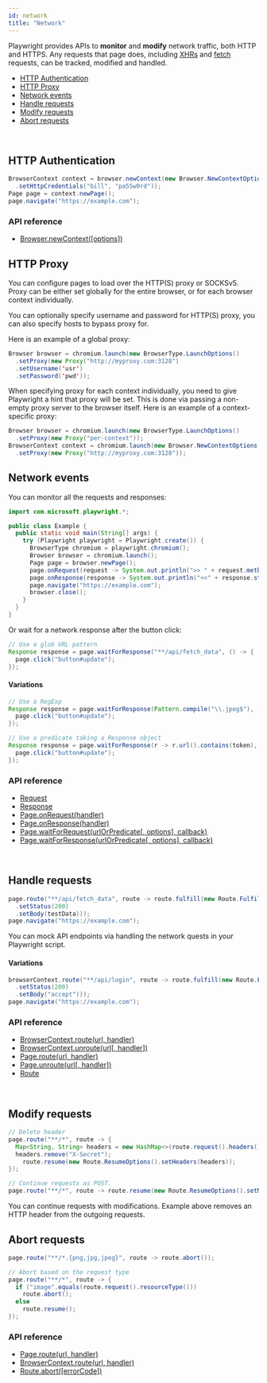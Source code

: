 ```yaml
---
id: network
title: "Network"
---
```


Playwright provides APIs to **monitor** and **modify** network traffic, both HTTP and HTTPS. Any requests that page does, including [XHRs](https://developer.mozilla.org/en-US/docs/Web/API/XMLHttpRequest) and [fetch](https://developer.mozilla.org/en-US/docs/Web/API/Fetch_API) requests, can be tracked, modified and handled.

- [HTTP Authentication](#http-authentication)
- [HTTP Proxy](#http-proxy)
- [Network events](#network-events)
- [Handle requests](#handle-requests)
- [Modify requests](#modify-requests)
- [Abort requests](#abort-requests)

<br/>

## HTTP Authentication

```java
BrowserContext context = browser.newContext(new Browser.NewContextOptions()
  .setHttpCredentials("bill", "pa55w0rd"));
Page page = context.newPage();
page.navigate("https://example.com");
```

### API reference
- [Browser.newContext([options])](./api/class-browser.mdx#browsernewcontextoptions)

## HTTP Proxy

You can configure pages to load over the HTTP(S) proxy or SOCKSv5. Proxy can be either set globally for the entire browser, or for each browser context individually.

You can optionally specify username and password for HTTP(S) proxy, you can also specify hosts to bypass proxy for.

Here is an example of a global proxy:

```java
Browser browser = chromium.launch(new BrowserType.LaunchOptions()
  .setProxy(new Proxy("http://myproxy.com:3128")
  .setUsername('usr')
  .setPassword('pwd'));
```

When specifying proxy for each context individually, you need to give Playwright a hint that proxy will be set. This is done via passing a non-empty proxy server to the browser itself. Here is an example of a context-specific proxy:

```java
Browser browser = chromium.launch(new BrowserType.LaunchOptions()
  .setProxy(new Proxy("per-context"));
BrowserContext context = chromium.launch(new Browser.NewContextOptions()
  .setProxy(new Proxy("http://myproxy.com:3128"));
```

## Network events

You can monitor all the requests and responses:

```java
import com.microsoft.playwright.*;

public class Example {
  public static void main(String[] args) {
    try (Playwright playwright = Playwright.create()) {
      BrowserType chromium = playwright.chromium();
      Browser browser = chromium.launch();
      Page page = browser.newPage();
      page.onRequest(request -> System.out.println(">> " + request.method() + " " + request.url()));
      page.onResponse(response -> System.out.println("<<" + response.status() + " " + response.url()));
      page.navigate("https://example.com");
      browser.close();
    }
  }
}
```

Or wait for a network response after the button click:

```java
// Use a glob URL pattern
Response response = page.waitForResponse("**/api/fetch_data", () -> {
  page.click("button#update");
});
```

#### Variations

```java
// Use a RegExp
Response response = page.waitForResponse(Pattern.compile("\\.jpeg$"), () -> {
  page.click("button#update");
});

// Use a predicate taking a Response object
Response response = page.waitForResponse(r -> r.url().contains(token), () -> {
  page.click("button#update");
});
```

### API reference
- [Request]
- [Response]
- [Page.onRequest(handler)](./api/class-page.mdx#pageonrequesthandler)
- [Page.onResponse(handler)](./api/class-page.mdx#pageonresponsehandler)
- [Page.waitForRequest(urlOrPredicate[, options], callback)](./api/class-page.mdx#pagewaitforrequesturlorpredicate-options-callback)
- [Page.waitForResponse(urlOrPredicate[, options], callback)](./api/class-page.mdx#pagewaitforresponseurlorpredicate-options-callback)

<br/>

## Handle requests

```java
page.route("**/api/fetch_data", route -> route.fulfill(new Route.FulfillOptions()
  .setStatus(200)
  .setBody(testData)));
page.navigate("https://example.com");
```

You can mock API endpoints via handling the network quests in your Playwright script.

#### Variations

```java
browserContext.route("**/api/login", route -> route.fulfill(new Route.FulfillOptions()
  .setStatus(200)
  .setBody("accept")));
page.navigate("https://example.com");
```

### API reference
- [BrowserContext.route(url, handler)](./api/class-browsercontext.mdx#browsercontextrouteurl-handler)
- [BrowserContext.unroute(url[, handler])](./api/class-browsercontext.mdx#browsercontextunrouteurl-handler)
- [Page.route(url, handler)](./api/class-page.mdx#pagerouteurl-handler)
- [Page.unroute(url[, handler])](./api/class-page.mdx#pageunrouteurl-handler)
- [Route]

<br/>

## Modify requests

```java
// Delete header
page.route("**/*", route -> {
  Map<String, String> headers = new HashMap<>(route.request().headers());
  headers.remove("X-Secret");
    route.resume(new Route.ResumeOptions().setHeaders(headers));
});

// Continue requests as POST.
page.route("**/*", route -> route.resume(new Route.ResumeOptions().setMethod("POST")));
```

You can continue requests with modifications. Example above removes an HTTP header from the outgoing requests.

## Abort requests

```java
page.route("**/*.{png,jpg,jpeg}", route -> route.abort());

// Abort based on the request type
page.route("**/*", route -> {
  if ("image".equals(route.request().resourceType()))
    route.abort();
  else
    route.resume();
});
```

### API reference
- [Page.route(url, handler)](./api/class-page.mdx#pagerouteurl-handler)
- [BrowserContext.route(url, handler)](./api/class-browsercontext.mdx#browsercontextrouteurl-handler)
- [Route.abort([errorCode])](./api/class-route.mdx#routeaborterrorcode)

<br/>

[Browser]: ./api/class-browser.mdx "Browser"
[BrowserContext]: ./api/class-browsercontext.mdx "BrowserContext"
[BrowserType]: ./api/class-browsertype.mdx "BrowserType"
[ConsoleMessage]: ./api/class-consolemessage.mdx "ConsoleMessage"
[Dialog]: ./api/class-dialog.mdx "Dialog"
[Download]: ./api/class-download.mdx "Download"
[ElementHandle]: ./api/class-elementhandle.mdx "ElementHandle"
[FileChooser]: ./api/class-filechooser.mdx "FileChooser"
[Frame]: ./api/class-frame.mdx "Frame"
[JSHandle]: ./api/class-jshandle.mdx "JSHandle"
[Keyboard]: ./api/class-keyboard.mdx "Keyboard"
[Mouse]: ./api/class-mouse.mdx "Mouse"
[Page]: ./api/class-page.mdx "Page"
[Playwright]: ./api/class-playwright.mdx "Playwright"
[Request]: ./api/class-request.mdx "Request"
[Response]: ./api/class-response.mdx "Response"
[Route]: ./api/class-route.mdx "Route"
[Selectors]: ./api/class-selectors.mdx "Selectors"
[TimeoutError]: ./api/class-timeouterror.mdx "TimeoutError"
[Touchscreen]: ./api/class-touchscreen.mdx "Touchscreen"
[Video]: ./api/class-video.mdx "Video"
[WebSocket]: ./api/class-websocket.mdx "WebSocket"
[WebSocketFrame]: ./api/class-websocketframe.mdx "WebSocketFrame"
[Worker]: ./api/class-worker.mdx "Worker"
[Element]: https://developer.mozilla.org/en-US/docs/Web/API/element "Element"
[Evaluation Argument]: ./core-concepts.mdx#evaluationargument "Evaluation Argument"
[Promise]: https://developer.mozilla.org/en-US/docs/Web/JavaScript/Reference/Global_Objects/Promise "Promise"
[iterator]: https://developer.mozilla.org/en-US/docs/Web/JavaScript/Reference/Iteration_protocols "Iterator"
[origin]: https://developer.mozilla.org/en-US/docs/Glossary/Origin "Origin"
[selector]: https://developer.mozilla.org/en-US/docs/Web/CSS/CSS_Selectors "selector"
[Serializable]: https://developer.mozilla.org/en-US/docs/Web/JavaScript/Reference/Global_Objects/JSON/stringify#Description "Serializable"
[UIEvent.detail]: https://developer.mozilla.org/en-US/docs/Web/API/UIEvent/detail "UIEvent.detail"
[UnixTime]: https://en.wikipedia.org/wiki/Unix_time "Unix Time"
[xpath]: https://developer.mozilla.org/en-US/docs/Web/XPath "xpath"

[boolean]: https://docs.oracle.com/javase/tutorial/java/nutsandbolts/datatypes.html "boolean"
[byte&#91;&#93;]: https://docs.oracle.com/javase/tutorial/java/nutsandbolts/datatypes.html "byte[]"
[Consumer]: https://docs.oracle.com/javase/8/docs/api/java/util/function/Consumer.html "Consumer"
[double]: https://docs.oracle.com/javase/tutorial/java/nutsandbolts/datatypes.html "double"
[InputStream]: https://docs.oracle.com/javase/8/docs/api/java/io/InputStream.html "InputStream"
[int]: https://docs.oracle.com/javase/tutorial/java/nutsandbolts/datatypes.html "int"
[List]: https://docs.oracle.com/javase/8/docs/api/java/util/List.html "List"
[Map]: https://docs.oracle.com/javase/8/docs/api/java/util/Map.html "Map"
[null]: https://docs.oracle.com/javase/specs/jls/se8/html/jls-3.html#jls-3.10.7 "null"
[Object]: https://docs.oracle.com/javase/8/docs/api/java/lang/Object.html "Object"
[Path]: https://docs.oracle.com/javase/8/docs/api/java/nio/file/Path.html "Path"
[Pattern]: https://docs.oracle.com/javase/8/docs/api/java/util/regex/Pattern.html "Pattern"
[Predicate]: https://docs.oracle.com/javase/8/docs/api/java/util/function/Predicate.html "Predicate"
[Runnable]: https://docs.oracle.com/javase/8/docs/api/java/lang/Runnable.html "Runnable"
[String]: https://docs.oracle.com/javase/8/docs/api/java/lang/String.html "String"